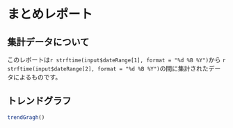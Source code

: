 # まとめレポート
## 集計データについて
このレポートは`r strftime(input$dateRange[1], format = "%d %B %Y")`から
`r strftime(input$dateRange[2], format = "%d %B %Y")`の間に集計されたデータによるものです。

## トレンドグラフ
```r
trendGragh()
```
